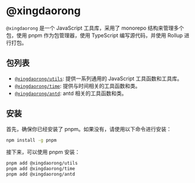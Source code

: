 # @xingdaorong

`@xingdaorong` 是一个 JavaScript 工具库，采用了 monorepo 结构来管理多个包，使用 pnpm 作为包管理器，使用 TypeScript 编写源代码，并使用 Rollup 进行打包。

## 包列表

- [`@xingdaorong/utils`](/doc/utils): 提供一系列通用的 JavaScript 工具函数和工具库。
- [`@xingdaorong/time`](/doc/time): 提供与时间相关的工具函数和类。
- [`@xingdaorong/antd`](/doc/antd): antd 相关的工具函数和类。

## 安装

首先，确保你已经安装了 pnpm。如果没有，请使用以下命令进行安装：

```bash
npm install -g pnpm
```

接下来，可以使用 pnpm 安装：

```bash
pnpm add @xingdaorong/utils
pnpm add @xingdaorong/time
pnpm add @xingdaorong/antd
```
